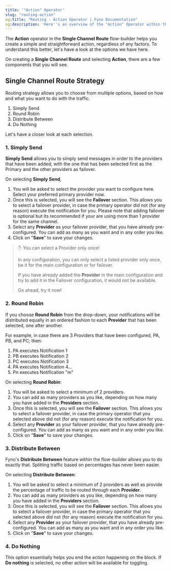```yaml
---
title: '"Action" Operator'
slug: "routing-action"
og:title: "Routing - Action Operator | Fyno Documentation"
og:description: 'Here''s an overview of the "Action" Operator within the Routing section.'
---
```


The **Action** operator in the **Single Channel Route** flow-builder helps you create a simple and straightforward action, regardless of any factors. To understand this better, let's have a look at the options we have here.

On creating a **Single Channel Route** and selecting **Action**, there are a few components that you will see.

## Single Channel Route Strategy

Routing strategy allows you to choose from multiple options, based on how and what you want to do with the traffic.

1. Simply Send
2. Round Robin
3. Distribute Between
4. Do Nothing

Let's have a closer look at each selection.

### 1. Simply Send

**Simply Send** allows you to simply send messages in order to the providers that have been added, with the one that has been selected first as the Primary and the other providers as failover.

On selecting **Simply Send**,

1. You will be asked to select the provider you want to configure here. Select your preferred primary provider now.
2. Once this is selected, you will see the **Failover** section. This allows you to select a failover provider, in case the primary operator did not (for any reason) execute the notification for you. Please note that adding failover is optional but its recommended if your are using more than 1 provider for the same channel.
3. Select any **Provider** as your failover provider, that you have already pre-configured. You can add as many as you want and in any order you like.
4. Click on "**Save**" to save your changes.

> ✋ You can select a Provider only once!
>
> In any configuration, you can only select a listed provider only once, be it for the main configuration or for failover.
>
> If you have already added the **Provider** in the main configuration and try to add it in the Failover configuration, it would not be available.
>
> Go ahead, try it now!

### 2. Round Robin

If you choose **Round Robin** from the drop-down, your notifications will be distributed equally in an ordered fashion to each **Provider** that has been selected, one after another.

For example, in case there are 3 Providers that have been configured, PA, PB, and PC; then:

1. PA executes Notification 1
2. PB executes Notification 2
3. PC executes Notification 3
4. PA executes Notification 4...
5. Pn executes Notification "m"

On selecting **Round Robin**:

1. You will be asked to select a minimum of 2 providers.
2. You can add as many providers as you like, depending on how many you have added in the **Providers** section.
3. Once this is selected, you will see the **Failover** section. This allows you to select a failover provider, in case the primary operator that you selected above did not (for any reason) execute the notification for you.
4. Select any **Provider** as your failover provider, that you have already pre-configured. You can add as many as you want and in any order you like.
5. Click on "**Save**" to save your changes.

### 3. Distribute Between

Fyno's **Distribute Between** feature within the flow-builder allows you to do exactly that. Splitting traffic based on percentages has never been easier.

On selecting **Distribute Between**:

1. You will be asked to select a minimum of 2 providers as well as provide the percentage of traffic to be routed through each **Provider**.
2. You can add as many providers as you like, depending on how many you have added in the **Providers** section.
3. Once this is selected, you will see the **Failover** section. This allows you to select a failover provider, in case the primary operator that you selected above did not (for any reason) execute the notification for you.
4. Select any **Provider** as your failover provider, that you have already pre-configured. You can add as many as you want and in any order you like.
5. Click on "**Save**" to save your changes.

### 4. Do Nothing

This option essentially helps you end the action happening on the block. If **Do nothing** is selected, no other action will be available for toggling.
